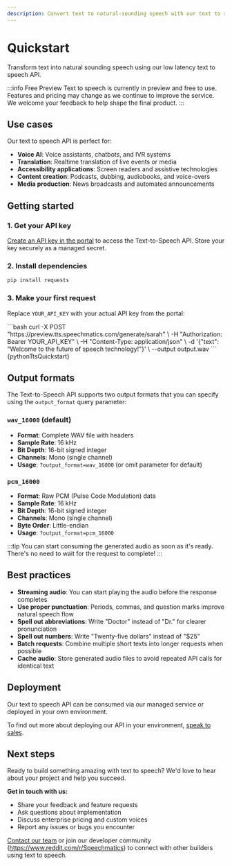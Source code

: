 ```yaml
---
description: Convert text to natural-sounding speech with our text to speech API.
---
```




# Quickstart

Transform text into natural sounding speech using our low latency text to speech API.

:::info Free Preview
Text to speech is currently in preview and free to use. Features and pricing may change as we continue to improve the service. We welcome your feedback to help shape the final product.
:::

## Use cases

Our text to speech API is perfect for:

- **Voice AI**: Voice assistants, chatbots, and IVR systems
- **Translation**: Realtime translation of live events or media
- **Accessibility applications**: Screen readers and assistive technologies
- **Content creation**: Podcasts, dubbing, audiobooks, and voice-overs
- **Media production**: News broadcasts and automated announcements

## Getting started

### 1. Get your API key

[Create an API key in the portal](https://portal.speechmatics.com/settings/api-keys) to access the Text-to-Speech API. Store your key securely as a managed secret.

### 2. Install dependencies

```bash
pip install requests
```

### 3. Make your first request

Replace `YOUR_API_KEY` with your actual API key from the portal:

<Tabs>
  <TabItem value="curl" label="cURL">
  ```bash
  curl -X POST "https://preview.tts.speechmatics.com/generate/sarah" \
    -H "Authorization: Bearer YOUR_API_KEY" \
    -H "Content-Type: application/json" \
    -d '{"text": "Welcome to the future of speech technology!"}' \
    --output output.wav
  ```
  </TabItem>
  <TabItem value="python" label="Python">
  <CodeBlock language="python">
    {pythonTtsQuickstart}
  </CodeBlock>
  </TabItem>
</Tabs>

## Output formats

The Text-to-Speech API supports two output formats that you can specify using the `output_format` query parameter:

### `wav_16000` (default)
- **Format**: Complete WAV file with headers
- **Sample Rate**: 16 kHz
- **Bit Depth**: 16-bit signed integer
- **Channels**: Mono (single channel)
- **Usage**: `?output_format=wav_16000` (or omit parameter for default)

### `pcm_16000`
- **Format**: Raw PCM (Pulse Code Modulation) data
- **Sample Rate**: 16 kHz
- **Bit Depth**: 16-bit signed integer
- **Channels**: Mono (single channel)
- **Byte Order**: Little-endian
- **Usage**: `?output_format=pcm_16000`

:::tip
You can start consuming the generated audio as soon as it's ready. There's no need to wait for the request to complete!
:::

## Best practices

- **Streaming audio**: You can start playing the audio before the response completes
- **Use proper punctuation**: Periods, commas, and question marks improve natural speech flow
- **Spell out abbreviations**: Write "Doctor" instead of "Dr." for clearer pronunciation
- **Spell out numbers**: Write "Twenty-five dollars" instead of "$25"
- **Batch requests**: Combine multiple short texts into longer requests when possible
- **Cache audio**: Store generated audio files to avoid repeated API calls for identical text

## Deployment

Our text to speech API can be consumed via our managed service or deployed in your own environment.

To find out more about deploying our API in your environment, [speak to sales](https://www.speechmatics.com/speak-to-sales).

## Next steps

Ready to build something amazing with text to speech? We'd love to hear about your project and help you succeed.

**Get in touch with us:**
- Share your feedback and feature requests
- Ask questions about implementation
- Discuss enterprise pricing and custom voices
- Report any issues or bugs you encounter

[Contact our team](https://support.speechmatics.com) or join our developer community (https://www.reddit.com/r/Speechmatics) to connect with other builders using text to speech.
